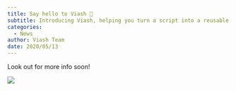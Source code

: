 ```yaml
---
title: Say hello to Viash 👋
subtitle: Introducing Viash, helping you turn a script into a reusable and reproducible Nextflow module to use in your pipelines.
categories:
  - News
author: Viash Team
date: 2020/05/13 
--- 
```


Look out for more info soon!

![](/viash.png) 